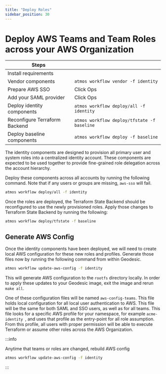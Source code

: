 ```yaml
---
title: "Deploy Roles"
sidebar_position: 30
---
```


# Deploy AWS Teams and Team Roles across your AWS Organization

| Steps                         |                                             |
| ----------------------------- | ------------------------------------------- |
| Install requirements          |                                             |
| Vendor components             | `atmos workflow vendor -f identity`         |
| Prepare AWS SSO               | Click Ops                                   |
| Add your SAML provider        | Click Ops                                   |
| Deploy identity components    | `atmos workflow deploy/all -f identity`     |
| Reconfigure Terraform Backend | `atmos workflow deploy/tfstate -f baseline` |
| Deploy baseline components    | `atmos workflow deploy -f baseline`         |

The identity components are designed to provision all primary user and system roles into a centralized identity account.
These components are expected to be used together to provide fine-grained role delegation across the account hierarchy.

Deploy these components across all accounts by running the following command. Note that if any users or groups are
missing, `aws-sso` will fail.

```bash
atmos workflow deploy/all -f identity
```

Once the roles are deployed, the Terraform State Backend should be reconfigured to use the newly provisioned roles.
Apply those changes to Terraform State Backend by running the following:

```bash
atmos workflow deploy/tfstate -f baseline
```

## Generate AWS Config

Once the identity components have been deployed, we will need to create local AWS configuration for these new roles and
profiles. Generate those files now by running the following command from within Geodesic.

```bash
atmos workflow update-aws-config -f identity
```

This will generate AWS configuration to the `rootfs` directory locally. In order to apply these updates to your Geodesic
image, exit the image and rerun `make all`.

One of these configuration files will be named `aws-config-teams`. This file holds local configuration for all local
user authentication to AWS. This file will be the same for both SAML and SSO users, as well as for all teams. This file
looks for a specific AWS profile for your namespace, for example `acme-identity `, and uses that profile as the
entry-point for all role assumption. From this profile, all users with proper permission will be able to execute
Terraform or assume other roles across the AWS Organization.

:::info

Anytime that teams or roles are changed, rebuild AWS config

```bash
atmos workflow update-aws-config -f identity
```

:::
